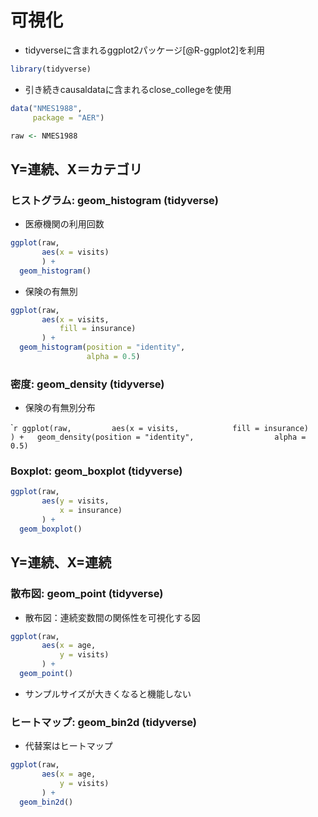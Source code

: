 # 可視化


- tidyverseに含まれるggplot2パッケージ[@R-ggplot2]を利用

```r
library(tidyverse)
```


- 引き続きcausaldataに含まれるclose_collegeを使用

```r
data("NMES1988",
     package = "AER")

raw <- NMES1988
```

## Y=連続、X＝カテゴリ

### ヒストグラム: geom_histogram (tidyverse)

- 医療機関の利用回数

```r
ggplot(raw, 
       aes(x = visits)
       ) +
  geom_histogram()
```

- 保険の有無別

```r
ggplot(raw, 
       aes(x = visits,
           fill = insurance)
       ) +
  geom_histogram(position = "identity",
                 alpha = 0.5)
```

### 密度: geom_density (tidyverse)

- 保険の有無別分布

````r
ggplot(raw, 
       aes(x = visits,
           fill = insurance)
       ) +
  geom_density(position = "identity",
                 alpha = 0.5)
```

### Boxplot: geom_boxplot (tidyverse)

```r
ggplot(raw,
       aes(y = visits,
           x = insurance)
       ) +
  geom_boxplot()
```

## Y=連続、X=連続

### 散布図: geom_point (tidyverse)

- 散布図：連続変数間の関係性を可視化する図

```r
ggplot(raw,
       aes(x = age,
           y = visits)
       ) +
  geom_point()
```

- サンプルサイズが大きくなると機能しない

### ヒートマップ: geom_bin2d (tidyverse)

- 代替案はヒートマップ

```r
ggplot(raw,
       aes(x = age,
           y = visits)
       ) +
  geom_bin2d()
```
